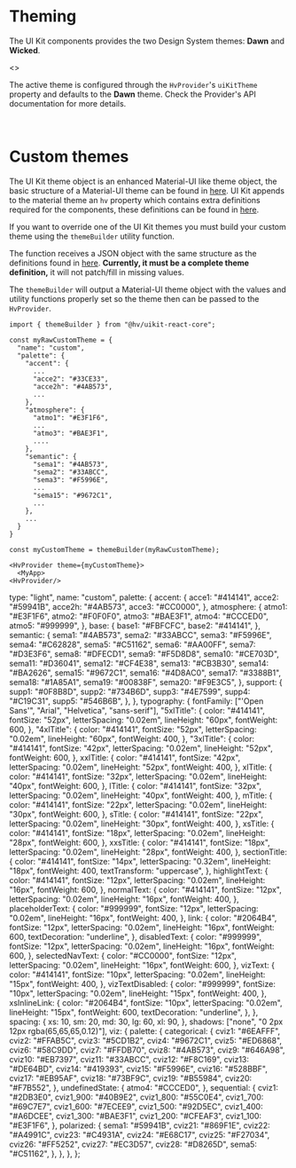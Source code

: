 



<Meta title="Foundation/Theming" />

# Theming

The UI Kit components provides the two Design System themes: **Dawn** and **Wicked**.

<Story name="Main">
  <>
    <HvProvider uikitTheme="dawn" generateClassNameOptions={{ seed: "dawn" }}>
      <ThemePreviewMix />
    </HvProvider>
    <HvProvider uiKitTheme="wicked" generateClassNameOptions={{ seed: "wicked" }}>
      <ThemePreviewMix />
    </HvProvider>
  </>
</Story>

The active theme is configured through the `HvProvider`'s `uiKitTheme` property and defaults to the **Dawn** theme.
Check <LinkTo kind="Foundation/Provider" name="HvProvider's API documentation" story="Main" className="sbdocs-a">the Provider's API documentation</LinkTo> for more details.

<br />

# Custom themes

The UI Kit theme object is an enhanced Material-UI like theme object,
the basic structure of a Material-UI theme can be found in [here](https://material-ui.com/customization/default-theme/).
UI Kit appends to the material theme an `hv` property which contains extra definitions required for the components,
these definitions can be found in [here](https://github.com/lumada-design/hv-uikit-react/blob/v2.x/packages/themes/src/dawn.json).

If you want to override one of the UI Kit themes you must build your custom theme using the `themeBuilder` utility function.

The function receives a JSON object with the same structure as the definitions found in [here](https://github.com/lumada-design/hv-uikit-react/blob/v2.x/packages/themes/src/dawn.json). **Currently, it must be a complete theme definition,** it will not patch/fill in missing values.

The `themeBuilder` will output a Material-UI theme object with the values and utility functions properly set so the theme then can be passed to the `HvProvider`.

```
import { themeBuilder } from "@hv/uikit-react-core";

const myRawCustomTheme = {
  "name": "custom",
  "palette": {
    "accent": {
      ...
      "acce2": "#33CE33",
      "acce2h": "#4AB573",
      ...
    },
    "atmosphere": {
      "atmo1": "#E3F1F6",
      ...
      "atmo3": "#BAE3F1",
      ....
    },
    "semantic": {
      "sema1": "#4AB573",
      "sema2": "#33ABCC",
      "sema3": "#F5996E",
      ...
      "sema15": "#9672C1",
      ...
    },
    ...
  }
}

const myCustomTheme = themeBuilder(myRawCustomTheme);

<HvProvider theme={myCustomTheme}>
  <MyApp>
<HvProvider/>
```

  type: "light",
  name: "custom",
  palette: {
    accent: {
      acce1: "#414141",
      acce2: "#59941B",
      acce2h: "#4AB573",
      acce3: "#CC0000",
    },
    atmosphere: {
      atmo1: "#E3F1F6",
      atmo2: "#F0F0F0",
      atmo3: "#BAE3F1",
      atmo4: "#CCCED0",
      atmo5: "#999999",
    },
    base: {
      base1: "#FBFCFC",
      base2: "#414141",
    },
    semantic: {
      sema1: "#4AB573",
      sema2: "#33ABCC",
      sema3: "#F5996E",
      sema4: "#C62828",
      sema5: "#C51162",
      sema6: "#AA00FF",
      sema7: "#D3E3F6",
      sema8: "#DFECD1",
      sema9: "#F5D8D8",
      sema10: "#CE703D",
      sema11: "#D36041",
      sema12: "#CF4E38",
      sema13: "#CB3B30",
      sema14: "#BA2626",
      sema15: "#9672C1",
      sema16: "#4D8AC0",
      sema17: "#3388B1",
      sema18: "#1A85A1",
      sema19: "#00838F",
      sema20: "#F9E3C5",
    },
    support: {
      supp1: "#0F8B8D",
      supp2: "#734B6D",
      supp3: "#4E7599",
      supp4: "#C19C31",
      supp5: "#546B6B",
    },
  },
  typography: {
    fontFamily: ["'Open Sans'", "Arial", "Helvetica", "sans-serif"],
    "5xlTitle": {
      color: "#414141",
      fontSize: "52px",
      letterSpacing: "0.02em",
      lineHeight: "60px",
      fontWeight: 600,
    },
    "4xlTitle": {
      color: "#414141",
      fontSize: "52px",
      letterSpacing: "0.02em",
      lineHeight: "60px",
      fontWeight: 400,
    },
    "3xlTitle": {
      color: "#414141",
      fontSize: "42px",
      letterSpacing: "0.02em",
      lineHeight: "52px",
      fontWeight: 600,
    },
    xxlTitle: {
      color: "#414141",
      fontSize: "42px",
      letterSpacing: "0.02em",
      lineHeight: "52px",
      fontWeight: 400,
    },
    xlTitle: {
      color: "#414141",
      fontSize: "32px",
      letterSpacing: "0.02em",
      lineHeight: "40px",
      fontWeight: 600,
    },
    lTitle: {
      color: "#414141",
      fontSize: "32px",
      letterSpacing: "0.02em",
      lineHeight: "40px",
      fontWeight: 400,
    },
    mTitle: {
      color: "#414141",
      fontSize: "22px",
      letterSpacing: "0.02em",
      lineHeight: "30px",
      fontWeight: 600,
    },
    sTitle: {
      color: "#414141",
      fontSize: "22px",
      letterSpacing: "0.02em",
      lineHeight: "30px",
      fontWeight: 400,
    },
    xsTitle: {
      color: "#414141",
      fontSize: "18px",
      letterSpacing: "0.02em",
      lineHeight: "28px",
      fontWeight: 600,
    },
    xxsTitle: {
      color: "#414141",
      fontSize: "18px",
      letterSpacing: "0.02em",
      lineHeight: "28px",
      fontWeight: 400,
    },
    sectionTitle: {
      color: "#414141",
      fontSize: "14px",
      letterSpacing: "0.32em",
      lineHeight: "18px",
      fontWeight: 400,
      textTransform: "uppercase",
    },
    highlightText: {
      color: "#414141",
      fontSize: "12px",
      letterSpacing: "0.02em",
      lineHeight: "16px",
      fontWeight: 600,
    },
    normalText: {
      color: "#414141",
      fontSize: "12px",
      letterSpacing: "0.02em",
      lineHeight: "16px",
      fontWeight: 400,
    },
    placeholderText: {
      color: "#999999",
      fontSize: "12px",
      letterSpacing: "0.02em",
      lineHeight: "16px",
      fontWeight: 400,
    },
    link: {
      color: "#2064B4",
      fontSize: "12px",
      letterSpacing: "0.02em",
      lineHeight: "16px",
      fontWeight: 600,
      textDecoration: "underline",
    },
    disabledText: {
      color: "#999999",
      fontSize: "12px",
      letterSpacing: "0.02em",
      lineHeight: "16px",
      fontWeight: 600,
    },
    selectedNavText: {
      color: "#CC0000",
      fontSize: "12px",
      letterSpacing: "0.02em",
      lineHeight: "16px",
      fontWeight: 600,
    },
    vizText: {
      color: "#414141",
      fontSize: "10px",
      letterSpacing: "0.02em",
      lineHeight: "15px",
      fontWeight: 400,
    },
    vizTextDisabled: {
      color: "#999999",
      fontSize: "10px",
      letterSpacing: "0.02em",
      lineHeight: "15px",
      fontWeight: 400,
    },
    xsInlineLink: {
      color: "#2064B4",
      fontSize: "10px",
      letterSpacing: "0.02em",
      lineHeight: "15px",
      fontWeight: 600,
      textDecoration: "underline",
    },
  },
  spacing: {
    xs: 10,
    sm: 20,
    md: 30,
    lg: 60,
    xl: 90,
  },
  shadows: ["none", "0 2px 12px rgba(65,65,65,0.12)"],
  viz: {
    palette: {
      categorical: {
        cviz1: "#6EAFFF",
        cviz2: "#FFAB5C",
        cviz3: "#5CD1B2",
        cviz4: "#9672C1",
        cviz5: "#ED6868",
        cviz6: "#58C9DD",
        cviz7: "#FFDB70",
        cviz8: "#4AB573",
        cviz9: "#646A98",
        cviz10: "#EB7397",
        cviz11: "#33ABCC",
        cviz12: "#F8C169",
        cviz13: "#DE64BD",
        cviz14: "#419393",
        cviz15: "#F5996E",
        cviz16: "#528BBF",
        cviz17: "#EB95AF",
        cviz18: "#73BF9C",
        cviz19: "#B55984",
        cviz20: "#F7B552",
      },
      undefinedState: {
        atmo4: "#CCCED0",
      },
      sequential: {
        cviz1: "#2DB3E0",
        cviz1_900: "#40B9E2",
        cviz1_800: "#55C0E4",
        cviz1_700: "#69C7E7",
        cviz1_600: "#7ECEE9",
        cviz1_500: "#92D5EC",
        cviz1_400: "#A6DCEE",
        cviz1_300: "#BAE3F1",
        cviz1_200: "#CFEAF3",
        cviz1_100: "#E3F1F6",
      },
      polarized: {
        sema1: "#59941B",
        cviz21: "#869F1E",
        cviz22: "#A4991C",
        cviz23: "#C4931A",
        cviz24: "#E68C17",
        cviz25: "#F27034",
        cviz26: "#FF5252",
        cviz27: "#EC3D57",
        cviz28: "#D8265D",
        sema5: "#C51162",
      },
    },
  },
};

<Story name="Other">
  <HvProvider uikitTheme="dawn" theme={myCustomTheme} generateClassNameOptions={{ seed: "custom" }}>
    <ThemePreviewMix />
  </HvProvider>
</Story>
